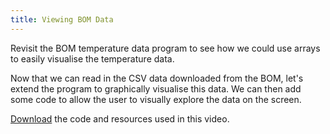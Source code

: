 ```yaml
---
title: Viewing BOM Data
---
```


Revisit the BOM temperature data program to see how we could use arrays to easily visualise the temperature data.

Now that we can read in the CSV data downloaded from the BOM, let's extend the program to graphically visualise this data. We can then add some code to allow the user to visually explore the data on the screen.

[Download](/resources/code-examples/part-2/5-working-with-multiples/bom-data/ViewingBOMData.zip) the code and resources used in this video.